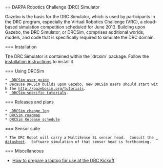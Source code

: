 == DARPA Robotics Challenge (DRC) Simulator


Gazebo is the basis for the DRC Simulator, which is used by participants in the DRC program, especially the Virtual Robotics Challenge (VRC), a cloud-based simulation competition scheduled for June 2013.  Building upon Gazebo, the DRC Simulator, or DRCSim, comprises additional worlds, models, and code that is specifically required to simulate the DRC domain.

{{https://bitbucket.org/repo/bae8oa/images/3956649871-645px-DRCsim_SOA2.png|645px-DRCsim_SOA2.png}}


=== Installation

The DRC Simulator is contained within the `drcsim` package.  Follow the [[DRC/Install | installation instructions]] to install it.

=== Using DRCSim

 * [[DRC/UserGuide | DRCSim user guide]]
 * Because DRCSim builds upon Gazebo, new DRCSim users should start with the [[Gazebo Tutorials|http://gazebosim.org/tutorials]].  
 * [[DRC/Tutorials | DRCSim-specific tutorials]].

=== Releases and plans

 * [[DRC/Change log | DRCSim change log]]
 * [[DRC/Roadmap|DRCSim roadmap]]
 * [[DRC/ReleaseSchedule|DRCSim Release schedule]]

=== Sensor suite

 * The DRC Robot will carry a MultiSense SL sensor head.  Consult the [[Media:MultiSense_SL.PDF | datasheet]].  Software simulation of that sensor head is forthcoming.


=== Miscellaneous

* [[DRC/DRCKickoffLaptops|How to prepare a laptop for use at the DRC Kickoff]]
